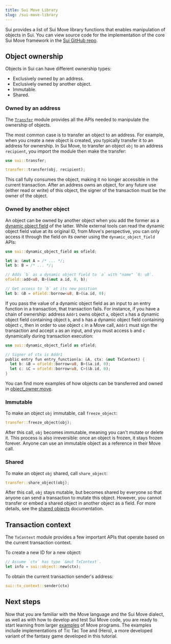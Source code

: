 ```yaml
---
title: Sui Move Library
slug: /sui-move-library
---
```


Sui provides a list of Sui Move library functions that enables manipulation of objects in Sui. You can view source code for the implementation of the core Sui Move framework in the [Sui GitHub repo](https://github.com/MystenLabs/sui/tree/main/crates/sui-framework/).

## Object ownership

Objects in Sui can have different ownership types:

- Exclusively owned by an address.
- Exclusively owned by another object.
- Immutable.
- Shared.

### Owned by an address

The [`Transfer`](https://github.com/MystenLabs/sui/tree/main/crates/sui-framework/packages/sui-framework/sources/transfer.move) module provides all the APIs needed to manipulate the ownership of objects.

The most common case is to transfer an object to an address. For example, when you create a new object is created, you typically transfer it to an address for ownership. In Sui Move, to transfer an object `obj` to an address `recipient`, you import the module then make the transfer:

```rust
use sui::transfer;

transfer::transfer(obj, recipient);
```

This call fully consumes the object, making it no longer accessible in the current transaction. After an address owns an object, for any future use (either read or write) of this object, the signer of the transaction must be the owner of the object.

### Owned by another object

An object can be owned by another object when you add the former as a [dynamic object field](../program-with-objects/dynamic-fields.mdx) of the latter. While external tools can read the dynamic object field value at its original ID, from Move's perspective, you can only access it through the field on its owner using the `dynamic_object_field` APIs:

```rust
use sui::dynamic_object_field as ofield;

let a: &mut A = /* ... */;
let b: B = /* ... */;

// Adds `b` as a dynamic object field to `a` with "name" `0: u8`.
ofield::add<u8, B>(&mut a.id, 0, b);

// Get access to `b` at its new position
let b: &B = ofield::borrow<u8, B>(&a.id, 0);
```

If you pass the value of a dynamic object field as an input to an entry function in a transaction, that transaction fails. For instance, if you have a chain of ownership: address `Addr1` owns object `a`, object `a` has a dynamic object field containing object `b`, and `b` has a dynamic object field containing object `c`, then in order to use object `c` in a Move call, `Addr1` must sign the transaction and accept `a` as an input, and you must access `b` and `c` dynamically during transaction execution:

```rust
use sui::dynamic_object_field as ofield;

// Signer of ctx is Addr1
public entry fun entry_function(a: &A, ctx: &mut TxContext) {
  let b: &B = ofield::borrow<u8, B>(&a.id, 0);
  let c: &C = ofield::borrow<u8, C>(&b.id, 0);
}
```

You can find more examples of how objects can be transferred and owned in
[object_owner.move](https://github.com/MystenLabs/sui/blob/main/crates/sui-core/src/unit_tests/data/object_owner/sources/object_owner.move).

### Immutable

To make an object `obj` immutable, call `freeze_object`:

```rust
transfer::freeze_object(obj);
```

After this call, `obj` becomes immutable, meaning you can't mutate or delete it. This process is also irreversible: once an object is frozen, it stays frozen forever. Anyone can use an immutable object as a reference in their Move call.

### Shared

To make an object `obj` shared, call `share_object`:

```rust
transfer::share_object(obj);
```

After this call, `obj` stays mutable, but becomes shared by everyone so that anyone can send a transaction to mutate this object. However, you cannot transfer or embed a shared object in another object as a field. For more details, see the [shared objects](../../learn/core-concepts/objects.mdx#shared) documentation.

## Transaction context

The `TxContext` module provides a few important APIs that operate based on the current transaction context.

To create a new ID for a new object:

```rust
// Assume `ctx` has type `&mut TxContext`.
let info = sui::object::new(ctx);
```

To obtain the current transaction sender's address:

```rust
sui::tx_context::sender(ctx)
```

## Next steps

Now that you are familiar with the Move language and the Sui Move dialect, as well as with how to develop and test Sui Move code, you are ready to start learning from larger
[examples](../../build/quickstart/examples.mdx) of Move programs. The examples include implementations of Tic Tac Toe and (Hero), a more
developed variant of the fantasy game developed in this tutorial.
